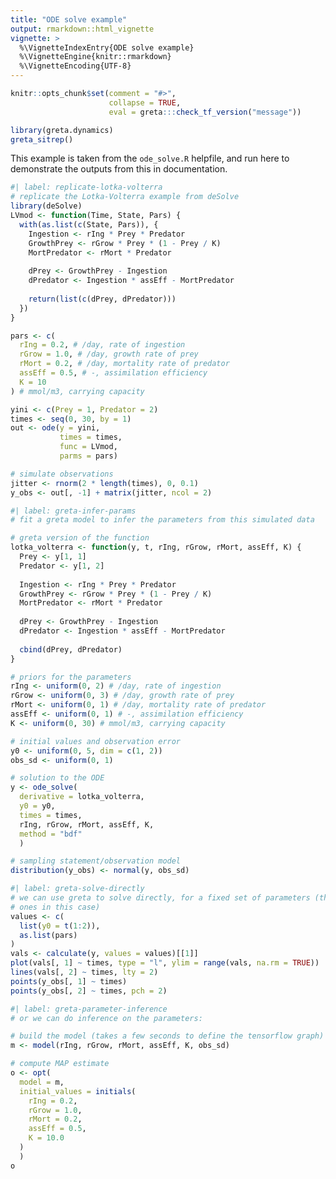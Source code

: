 ```yaml
---
title: "ODE solve example"
output: rmarkdown::html_vignette
vignette: >
  %\VignetteIndexEntry{ODE solve example}
  %\VignetteEngine{knitr::rmarkdown}
  %\VignetteEncoding{UTF-8}
---
```


```r
knitr::opts_chunk$set(comment = "#>",
                      collapse = TRUE,
                      eval = greta:::check_tf_version("message"))
```

```r
library(greta.dynamics)
greta_sitrep()
```

This example is taken from the `ode_solve.R` helpfile, and run here to demonstrate the outputs from this in documentation.

```r
#| label: replicate-lotka-volterra
# replicate the Lotka-Volterra example from deSolve
library(deSolve)
LVmod <- function(Time, State, Pars) {
  with(as.list(c(State, Pars)), {
    Ingestion <- rIng * Prey * Predator
    GrowthPrey <- rGrow * Prey * (1 - Prey / K)
    MortPredator <- rMort * Predator
    
    dPrey <- GrowthPrey - Ingestion
    dPredator <- Ingestion * assEff - MortPredator
    
    return(list(c(dPrey, dPredator)))
  })
}

pars <- c(
  rIng = 0.2, # /day, rate of ingestion
  rGrow = 1.0, # /day, growth rate of prey
  rMort = 0.2, # /day, mortality rate of predator
  assEff = 0.5, # -, assimilation efficiency
  K = 10
) # mmol/m3, carrying capacity

yini <- c(Prey = 1, Predator = 2)
times <- seq(0, 30, by = 1)
out <- ode(y = yini, 
           times = times, 
           func = LVmod, 
           parms = pars)

# simulate observations
jitter <- rnorm(2 * length(times), 0, 0.1)
y_obs <- out[, -1] + matrix(jitter, ncol = 2)
```


```r
#| label: greta-infer-params
# fit a greta model to infer the parameters from this simulated data

# greta version of the function
lotka_volterra <- function(y, t, rIng, rGrow, rMort, assEff, K) {
  Prey <- y[1, 1]
  Predator <- y[1, 2]
  
  Ingestion <- rIng * Prey * Predator
  GrowthPrey <- rGrow * Prey * (1 - Prey / K)
  MortPredator <- rMort * Predator
  
  dPrey <- GrowthPrey - Ingestion
  dPredator <- Ingestion * assEff - MortPredator
  
  cbind(dPrey, dPredator)
}

# priors for the parameters
rIng <- uniform(0, 2) # /day, rate of ingestion
rGrow <- uniform(0, 3) # /day, growth rate of prey
rMort <- uniform(0, 1) # /day, mortality rate of predator
assEff <- uniform(0, 1) # -, assimilation efficiency
K <- uniform(0, 30) # mmol/m3, carrying capacity

# initial values and observation error
y0 <- uniform(0, 5, dim = c(1, 2))
obs_sd <- uniform(0, 1)

# solution to the ODE
y <- ode_solve(
  derivative = lotka_volterra, 
  y0 = y0, 
  times = times, 
  rIng, rGrow, rMort, assEff, K,
  method = "bdf"
  )

# sampling statement/observation model
distribution(y_obs) <- normal(y, obs_sd)
```


```r
#| label: greta-solve-directly
# we can use greta to solve directly, for a fixed set of parameters (the true
# ones in this case)
values <- c(
  list(y0 = t(1:2)),
  as.list(pars)
)
vals <- calculate(y, values = values)[[1]]
plot(vals[, 1] ~ times, type = "l", ylim = range(vals, na.rm = TRUE))
lines(vals[, 2] ~ times, lty = 2)
points(y_obs[, 1] ~ times)
points(y_obs[, 2] ~ times, pch = 2)
```


```r
#| label: greta-parameter-inference
# or we can do inference on the parameters:

# build the model (takes a few seconds to define the tensorflow graph)
m <- model(rIng, rGrow, rMort, assEff, K, obs_sd)

# compute MAP estimate
o <- opt(
  model = m,
  initial_values = initials(
    rIng = 0.2,
    rGrow = 1.0,
    rMort = 0.2,
    assEff = 0.5,
    K = 10.0
  )
  )
o
```

